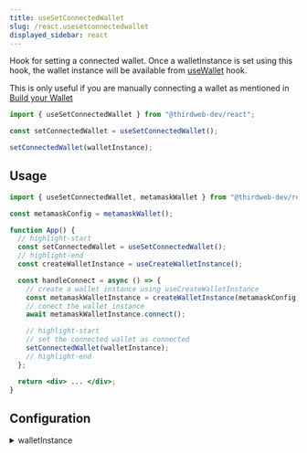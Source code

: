 ```yaml
---
title: useSetConnectedWallet
slug: /react.usesetconnectedwallet
displayed_sidebar: react
---
```


Hook for setting a connected wallet. Once a walletInstance is set using this hook, the wallet instance will be available from [useWallet](/react/react.usewallet) hook.

This is only useful if you are manually connecting a wallet as mentioned in [Build your Wallet](/wallet/build-a-wallet#connecting-your-wallet-in-wallet-connection-ui)

```jsx
import { useSetConnectedWallet } from "@thirdweb-dev/react";

const setConnectedWallet = useSetConnectedWallet();

setConnectedWallet(walletInstance);
```

## Usage

```jsx
import { useSetConnectedWallet, metamaskWallet } from "@thirdweb-dev/react";

const metamaskConfig = metamaskWallet();

function App() {
  // highlight-start
  const setConnectedWallet = useSetConnectedWallet();
  // highlight-end
  const createWalletInstance = useCreateWalletInstance();

  const handleConnect = async () => {
    // create a wallet instance using useCreateWalletInstance
    const metamaskWalletInstance = createWalletInstance(metamaskConfig);
    // conect the wallet instance
    await metamaskWalletInstance.connect();

    // highlight-start
    // set the connected wallet as connected
    setConnectedWallet(walletInstance);
    // highlight-end
  };

  return <div> ... </div>;
}
```

## Configuration

<details>
  <summary> walletInstance </summary>
  <div>

`walletInstance` is of type `WalletInstance` - which is an instance type of [Abstract Client Wallet class](/wallet/interfaces/abstract-client-wallet)

</div>
</details>
